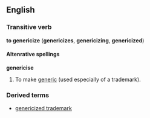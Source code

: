 ==English==
===Transitive verb===
'''to genericize''' ('''genericizes''', '''genericizing''', '''genericized''')

====Altenrative spellings====
'''genericise'''

#To make [[generic]] (used especially of a trademark).

===Derived terms===
*[[genericized trademark]]
